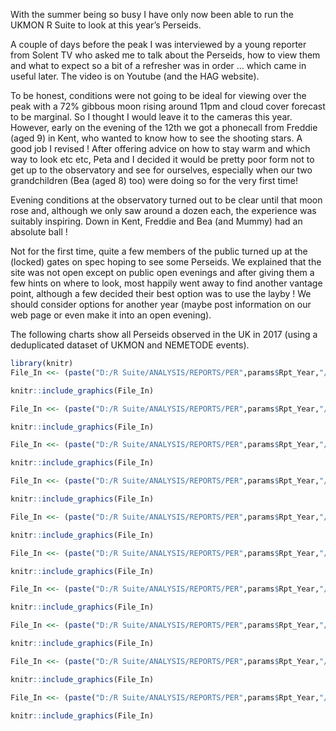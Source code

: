 With the summer being so busy I have only now been able to run the UKMON R Suite to look at this year's Perseids. 
  
A couple of days before the peak I was interviewed by a young reporter from Solent TV who asked me to talk about the Perseids, how to view them and what to expect so a bit of a refresher was in order ... which came in useful later. The video is on Youtube (and the HAG website).
  
To be honest, conditions were not going to be ideal for viewing over the peak with a 72% gibbous moon rising around 11pm and cloud cover forecast to be marginal. So I thought I would leave it to the cameras this year. However, early on the evening of the 12th we got a phonecall from Freddie (aged 9) in Kent, who wanted to know how to see the shooting stars. A good job I revised ! After offering advice on how to stay warm and which way to look etc etc, Peta and I decided it would be pretty poor form not to get up to the observatory and see for ourselves, especially when our two grandchildren (Bea (aged 8) too) were doing so for the very first time! 
  
Evening conditions at the observatory turned out to be clear until that moon rose and, although we only saw around a dozen each, the experience was suitably inspiring. Down in Kent, Freddie and Bea (and Mummy) had an absolute ball !
   
Not for the first time, quite a few members of the public turned up at the (locked) gates on spec hoping to see some Perseids. We explained that the site was not open except on public open evenings and after giving them a few hints on where to look, most happily went away to find another vantage point, although a few decided their best option was to use the layby ! We should consider options for another year (maybe post information on our web page or even make it into an open evening).
  
The following charts show all Perseids observed in the UK in 2017 (using a deduplicated dataset of UKMON and NEMETODE events).


```{r echo = FALSE, out.width='100%'}

library(knitr)
File_In <<- (paste("D:/R Suite/ANALYSIS/REPORTS/PER",params$Rpt_Year,"/","Streamcounts_plot_by_station_PER_",params$Rpt_Year,".jpg",sep=""))

knitr::include_graphics(File_In)

File_In <<- (paste("D:/R Suite/ANALYSIS/REPORTS/PER",params$Rpt_Year,"/","stream_plot_timeline_solar_PER_",params$Rpt_Year,".jpg",sep=""))

knitr::include_graphics(File_In)

File_In <<- (paste("D:/R Suite/ANALYSIS/REPORTS/PER",params$Rpt_Year,"/","stream_plot_radiant_PER_",params$Rpt_Year,".jpg",sep=""))

knitr::include_graphics(File_In)

File_In <<- (paste("D:/R Suite/ANALYSIS/REPORTS/PER",params$Rpt_Year,"/","stream_plot_radiant_movement_PER_",params$Rpt_Year,".jpg",sep=""))

knitr::include_graphics(File_In)

File_In <<- (paste("D:/R Suite/ANALYSIS/REPORTS/PER",params$Rpt_Year,"/","stream_ablation_PER_",params$Rpt_Year,".jpg",sep=""))

knitr::include_graphics(File_In)

File_In <<- (paste("D:/R Suite/ANALYSIS/REPORTS/PER",params$Rpt_Year,"/","meteor_duration_PER_",params$Rpt_Year,".jpg",sep=""))

knitr::include_graphics(File_In)

File_In <<- (paste("D:/R Suite/ANALYSIS/REPORTS/PER",params$Rpt_Year,"/","observed_trajectory_LD21_PER_",params$Rpt_Year,".jpg",sep=""))

knitr::include_graphics(File_In)

File_In <<- (paste("D:/R Suite/ANALYSIS/REPORTS/PER",params$Rpt_Year,"/","abs_magnitude_vs_h1_h2_reg_PER_",params$Rpt_Year,".jpg",sep=""))

knitr::include_graphics(File_In)

File_In <<- (paste("D:/R Suite/ANALYSIS/REPORTS/PER",params$Rpt_Year,"/","abs_magnitude_vs_h_diff_reg_PER_",params$Rpt_Year,".jpg",sep=""))

knitr::include_graphics(File_In)

File_In <<- (paste("D:/R Suite/ANALYSIS/REPORTS/PER",params$Rpt_Year,"/","cdeg_overall_PER_",params$Rpt_Year,".jpg",sep=""))

knitr::include_graphics(File_In)

```